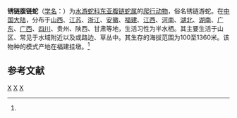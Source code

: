 {{Speciesbox 
| taxon = Hebius craspedogaster
| status = LC
| status_system = IUCN3.1
| status_ref =<ref name=iucn>{{IUCN|authors=WChina Snakes Working Group|year=2016|id=191915|title=''Hebius craspedogaster''|page =e.T191915A96293927|access-date=2022-06-09}}</ref>
| binomial_authority = (Boulenger, 1899)<ref name='id4575'>{{cite web| url =http://www.bioinfo.cn/db05/BjdwSpecies.php?action=view&id=4575| title =锈链腹链蛇| work =《中国动物物种编目数据库》| publisher =中国科学院微生物研究所| author =中国科学院动物研究所| accessdate =2009-04-11| deadurl =yes| archiveurl =https://web.archive.org/web/20160305022454/http://www.bioinfo.cn/db05/BjdwSpecies.php?action=view&id=4575| archivedate =2016-03-05}}</ref>
| synonyms =* ''Amphiesma craspedogaster''
}}

'''锈链腹链蛇'''（[[学名|学名]]：{{lang|la|''Hebius craspedogaster''}}）为[[水游蛇科|水游蛇科]][[东亚腹链蛇属|东亚腹链蛇属]]的[[爬行动物|爬行动物]]，俗名锈链游蛇。在[[中国大陆|中国大陆]]，分布于[[山西|山西]]、[[江苏|江苏]]、[[浙江|浙江]]、[[安徽|安徽]]、[[福建|福建]]、[[江西|江西]]、[[河南|河南]]、[[湖北|湖北]]、[[湖南|湖南]]、[[广东|广东]]、[[广西|广西]]、[[四川|四川]]、贵州、陕西、甘肃等地，生活习性为半水栖。其主要生活于山区、常见于水域附近以及或路边、草丛中。其生存的海拔范围为100至1360米。该物种的模式产地在福建挂墩。<ref name='id4575'/>

== 参考文献 ==
{{reflist}}

{{taxonbar}}

[[Category:东亚腹链蛇属|X]]
[[Category:中國特有蛇類|X]]
[[Category:1899年描述的动物|X]]